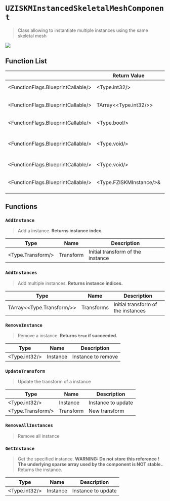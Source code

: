 # `UZISKMInstancedSkeletalMeshComponent`
> Class allowing to instantiate multiple instances using the same skeletal mesh

![](/img/docs/api-reference/UZISKMInstancedSkeletalMeshComponent-1.png)


## Function List
| | Return Value | Name | Description |
| - |------------ | ---- | ----------- |
| <FunctionFlags.BlueprintCallable/> | <Type.int32/> | [`AddInstance`](#addinstance) | Add a instance
| <FunctionFlags.BlueprintCallable/> | TArray<<Type.int32/>> | [`AddInstances`](#addinstance) | Add multiple instances
| <FunctionFlags.BlueprintCallable/> | <Type.bool/> | [`RemoveInstance`](#removeinstance) | Remove a instance
| <FunctionFlags.BlueprintCallable/> | <Type.void/> | [`UpdateTransform`](#updatetransform) | Update the transform of a instance
| <FunctionFlags.BlueprintCallable/> | <Type.void/> | [`RemoveAllInstances`](#removeallinstances) | Remove all instances
| <FunctionFlags.BlueprintCallable/> | <Type.FZISKMInstance/>& | [`GetInstance`](#getinstance) | Get the specified instance.

## Functions

### `AddInstance`
> Add a instance. 
**Returns instance index.**

| Type | Name | Description |
| --- | ---- | ---------- |
| <Type.Transform/> | Transform | Initial transform of the instance

### `AddInstances`
> Add multiple instances. 
**Returns instance indices.**

| Type | Name | Description |
| --- | ---- | ---------- |
| TArray<<Type.Transform/>> | Transforms | Initial transform of the instances

### `RemoveInstance`
> Remove a instance. 
**Returns `true` if succeeded.**

| Type | Name | Description |
| --- | ---- | ---------- |
| <Type.int32/> | Instance | Instance to remove

### `UpdateTransform`
> Update the transform of a instance

| Type | Name | Description |
| --- | ---- | ---------- |
| <Type.int32/> | Instance | Instance to update
| <Type.Transform/> | Transform | New transform

### `RemoveAllInstances`
> Remove all instance

### `GetInstance`
> Get the specified instance. **WARNING: Do not store this reference ! The underlying sparse array used by the component is NOT stable.**. Returns the instance.

| Type | Name | Description |
| --- | ---- | ---------- |
| <Type.int32/> | Instance | Instance to update